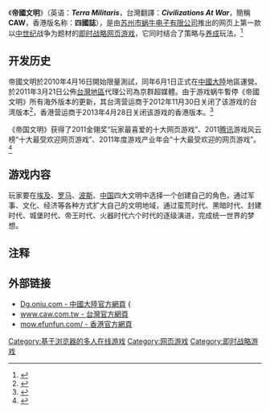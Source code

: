 {{distinguish|文明帝國}}
{{Infobox VG
|title = 帝國文明
|developer = [[遊戲蝸牛|遊戲蝸牛]]
|publisher = [[遊戲蝸牛|遊戲蝸牛]]（[[中國大陸|中國大陸]]）<br />[[京群超媒體|京群超媒體]]（[[台灣|台灣]]）<br />[[易遊網絡有限公司|易遊網絡有限公司]]（[[香港|香港]]）
|designer =[[张丞亮|张丞亮]]
|engine =
|released = 2011年4月16日（中國大陸）<br />2011年[[待定|待定]]（台灣）
|genre = [[即時戰略|即時戰略]][[網頁遊戲|網頁遊戲]]
|modes = [[多人遊戲|多人遊戲]]
|platforms =
}}
《'''帝國文明'''》（英语：'''''Terra Militaris'''''，台灣翻譯：'''''Civilizations At War'''''，簡稱'''CAW'''，香港版名称：'''四國誌'''），是由[[苏州市蜗牛电子有限公司|苏州市蜗牛电子有限公司]]推出的网页上第一款以[[中世纪|中世纪]]战争为题材的[[即时战略|即时战略]][[网页游戏|网页游戏]]，它同时结合了策略与[[养成游戏|养成]]玩法。<ref>{{cite web|url=http://game.china.com/gbox/dgwm/news/11092499/20121012/17471704.html|title=风云际会 《帝国文明》乱世英雄崛起|publisher=[[中华网|中华网]]|date=2012年10月12日|accessdate=2012年11月30日|deadurl=yes|archiveurl=https://web.archive.org/web/20121101200610/http://game.china.com/gbox/dgwm/news/11092499/20121012/17471704.html|archivedate=2012年11月1日|df=}}</ref>

==开发历史==
帝國文明於2010年4月16日開始限量測試，同年6月1日正式在[[中國大陸|中國大陸]]地區運營。於2011年3月21日公佈[[台灣地區|台灣地區]]代理公司為京群超媒體。由于游戏蜗牛暫停《帝國文明》所有海外版本的更新，其台湾营运商于2012年11月30日关闭了该游戏的台湾版本<ref>{{cite web|url=http://www.caw.com.tw/front/index.html|title=帝国文明停止营运公告|date=|accessdate=2012年12月6日|publisher=《帝国文明》台湾版官网|deadurl=yes|archiveurl=https://web.archive.org/web/20121226183510/http://www.caw.com.tw/front/index.html|archivedate=2012年12月26日}}</ref>，香港营运商于2013年4月28日关闭该游戏的香港版本。<ref>{{cite web|url=http://mow.efunfun.com/News/GameContent/notice_mow_55837_20130124095616.htm|title=Efunfun《四國誌》停服公告|date=|accessdate=2013年2月21日|publisher=《帝国文明》香港版官网|archive-url=https://web.archive.org/web/20160306185029/http://mow.efunfun.com/News/GameContent/notice_mow_55837_20130124095616.htm|archive-date=2016年3月6日|dead-url=yes}}</ref>

《帝国文明》获得了2011金翎奖“玩家最喜爱的十大网页游戏”、2011[[腾讯|腾讯]]游戏风云榜“十大最受欢迎网页游戏”、2011年度游戏产业年会“十大最受欢迎的网页游戏”。<ref>{{cite web|url=http://games.qq.com/a/20120110/000330.htm|title=《帝国文明》获十大最受欢迎的网页游戏|publisher=[[腾讯|腾讯]]|date=2012年1月10日|accessdate=2012年12月4日}}</ref>

==游戏内容==
玩家要在[[古埃及|埃及]]、[[古罗马|罗马]]、[[波斯|波斯]]、[[中国|中国]]四大文明中选择一个创建自己的角色，通过军事、文化、经济等各种方式扩大自己的文明地域，通过蛮荒时代、黑暗时代、封建时代、城堡时代、帝王时代、火器时代六个时代的逐级演进，完成统一世界的梦想。

== 注释 ==
{{reflist}}

== 外部链接 ==
*[http://dg.woniu.com/ Dg.oniu.com - 中國大陸官方網頁] {{Wayback|url=http://dg.woniu.com/ |date=20211230194113 }}{{{Zh-hans}}
*[https://web.archive.org/web/20110416072255/http://www.caw.com.tw/ www.caw.com.tw - 台灣官方網頁]{{Zh-tw}}
*[https://web.archive.org/web/20110504124922/http://mow.efunfun.com/ mow.efunfun.com/ - 香港官方網頁]{{Zh-hk}}

[[Category:基于浏览器的多人在线游戏|Category:基于浏览器的多人在线游戏]]
[[Category:网页游戏|Category:网页游戏]]
[[Category:即时战略游戏|Category:即时战略游戏]]